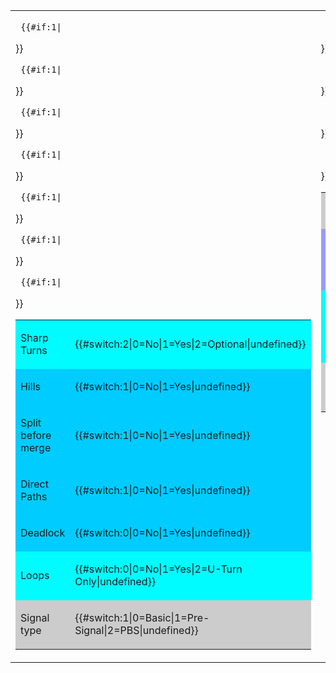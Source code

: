 <table border='0'>
<tr><td width='50%' valign='top'>
<table border='0' width='100%'>
  {{#if:1|<tr bgcolor='#{{#switch:2|0=CCFFCC|1=FFCCCC|2=FFFFCC|FFFFFF}}'><td>Sharp Turns</td>
	<td>{{#switch:2|0=No|1=Yes|2=Optional|undefined}}</td></tr>}}
  {{#if:1|<tr bgcolor='#{{#switch:1|0=CCFFCC|1=FFCCCC|FFFFFF}}'><td>Hills</td>
	<td>{{#switch:1|0=No|1=Yes|undefined}}</td></tr>}}
  {{#if:1|<tr bgcolor='#{{#switch:1|0=CCFFCC|1=FFCCCC|FFFFFF}}'><td>Split before merge</td>
	<td>{{#switch:1|0=No|1=Yes|undefined}}</td></tr>}}
  {{#if:1|<tr bgcolor='#{{#switch:1|0=CCFFCC|1=FFCCCC|FFFFFF}}'><td>Direct Paths</td>
	<td>{{#switch:1|0=No|1=Yes|undefined}}</td></tr>}}
  {{#if:1|<tr bgcolor='#{{#switch:0|0=CCFFCC|1=FFCCCC|FFFFFF}}'><td>Deadlock</td>
	<td>{{#switch:0|0=No|1=Yes|undefined}}</td></tr>}}
  {{#if:1|<tr bgcolor='#{{#switch:0|0=CCFFCC|1=FFCCCC|2=FFFFCC|FFFFFF}}'><td>Loops</td>
	<td>{{#switch:0|0=No|1=Yes|2=U-Turn Only|undefined}}</td></tr>}}
  {{#if:1|<tr bgcolor='#cccccc'><td>Signal type</td>		<td>{{#switch:1|0=Basic|1=Pre-Signal|2=PBS|undefined}}</td></tr>}}
</table>
</td><td width='50%' valign='top'>
<table border='0' width='100%'>
  <tr bgcolor='#cccccc'><td>Cost</td>				<td>$x</td></tr>
  {{#if:1|<tr bgcolor='#{{#switch:3|0=99FF99|1=CCFF99|2=FFFF99|3=FFCC99|4=FF9999|FFFFFF}}'><td>Construction difficulty</td>
	<td>{{#switch:3|0=Very Easy|1=Easy|2=Moderate|3=Hard|4=Very Hard|undefined}}</td></tr>}}
  {{#if:1|<tr bgcolor='#{{#switch:2|0=CCFFCC|1=FFCCCC|2=FFFFCC|FFFFFF}}'><td>Tunnles</td>
	<td>{{#switch:2|0=No|1=Yes|2=Optional|undefined}}</td></tr>}}
  {{#if:1|<tr bgcolor='#{{#switch:2|0=CCFFCC|1=FFCCCC|2=FFFFCC|FFFFFF}}'><td>Bridges</td>
	<td>{{#switch:2|0=No|1=Yes|2=Optional|undefined}}</td></tr>}}
  {{#if:1|<tr bgcolor='#cccccc'><td colspan='2'>Breakdowns<br/>If a train breaks down only one line is stopped.</td></tr>}}
</table>
</td></tr>
</table>